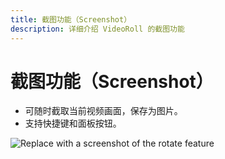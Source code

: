 ```yaml
---
title: 截图功能（Screenshot）
description: 详细介绍 VideoRoll 的截图功能
---
```


# 截图功能（Screenshot）

- 可随时截取当前视频画面，保存为图片。
- 支持快捷键和面板按钮。

![Replace with a screenshot of the rotate feature](../../assets/image/video.png)